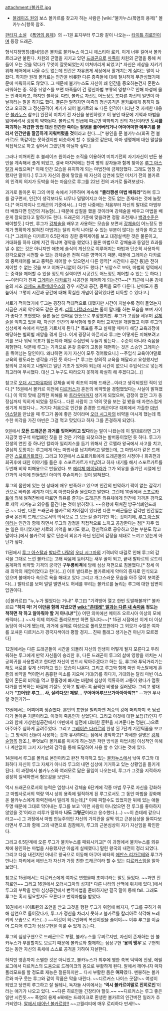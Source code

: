 attachment:/볼카르.jpg  

* [[블레이즈 원]]의 보스 볼카르를 찾고자 하는 사람은 [wiki:"불카누스(폭염의 용제)" 볼카누스]항목 참조.

[[판타지 소설]] 《[[폭염의 용제]]》의 --1권 표지부터 루그랑 같이 나오는-- [[타이틀 히로인]]이며 등장 드래곤.

형식지정명칭(풀네임)은 볼카르 불카누스 아그니 헤스티아 로키. 이게 너무 길어서 볼카르라고만 불린다. 차원의 균열을 지키고 있던 [[드래곤]]으로 [[마족]]이 차원의 균열을 통해 쳐들어 오는 것을 막다가 무엇이 잘못되었는지 미쳐버리게 되었고[* 자신은 세상을 지키기 위해 레어에서 나올 수도 없는데 인간은 자유롭게 세상에서 활개치는게 싫다는 말이 나왔다. 하지만 원래 볼카르는 인간을 비롯한 다른 종족들에 대해 철처하게 무관심했기때문에 미워하지도 않았다. 그 때문에 불카누스도 자신이 왜 인간을 증오하는건지 혼란스러워하는 중. 작중 뉘앙스를 보면 마족들이 건 정신마법 부류의 영향으로 인해 마성에 물든 인격이라고, 하지만 불확실. 다만, 볼카르 자신도 어느정도 또다른 자신의 일면이 아닐까라는 말을 하기도 했다. 결론만 말하자면 마족의 정신공격은 볼카르에게 통하지 않았고 오히려 그 정신공격이 계기가 되어 볼카르의 또 다른 인격이 나타난 것 자세한 내용은 [[볼카누스]] 참조]] 완전히 미치기 전 자신을 봉인하였고 이 봉인 때문에 기억과 마법을 잃어버려서 굉장히 약화된다. 볼카르의 언급에 따르면 약화되기 전의 자신이라면 '''도시를 파괴하는 저급한 방법 대신 인간만 죽이는 질병을 풀어버리거나 어마어마한 메뚜기를 불러서 인간만을 깔끔하게 지워버렸을 것'''이라고 한다….[* 봉인을 푼 볼카누스(회귀 전 볼카르)도 똑같이는 못하겠지만 비슷하게 할 수 있을것 같은데, 아마 생명체에 대한 말살을 직접적으로 하고 싶어서 그랬던게 아닐까 싶다.]

그러나 미쳐버린 후 블레이즈 원이라는 조직을 이용하여 미치기전의 자기자신이 만든 봉인을 계속해서 풀게 되었고, 결국 마지막에는 천여 명의 강자들과 함께 찾아온 [[루그 아스탈]]과 싸웠으며[* 이때 인간 모습을 유지하게 되는 마법진에 금제당했다. 그래도 엄청 강했지만 말이다.] 루그가 자신의 몸에 닿았을 때 자신의 심연에 있던 미치기 전의 볼카르의 인격의 의지가 도박을 하는 마음으로 루그를 22년 전의 과거로 돌려보냈다.

과거로 돌아온 뒤 그의 머릿 속에서 거주하며 계속해 '''"졸라짱센 마법 배워라"'''라며 루그를 갈구면서, 인간이 생각보다도 너무나 덜떨어지고 아는 것도 없는 존재라는 것에 놀랐다.[* 어디까지나 드래곤의 기준에서(…) 다만 나중에는 처음부터 자신의 말대로 마법부터 배웠다면 인간의 저능함(…) 때문에 삽질을 했을 것이라며 강체술을 배우고 마법을 배운게 잘되었다고 말하기도 한다. 드래곤의 기준에 맞을려면 정말 초천재나 [[백경]]수준은 돼야할듯.] 다만, 루그가 [[강체술]]을 배우고 사용하는 모습을 보면서 [[강체술]]이 어느정도 한계가 명확하게 밝혀진 마법과는 달리 아직 나아갈 수 있는 부분이 많다는 생각을 하고 있다.[* 그레이슨 다카르가 6.5단계라 칭한 중력제어를 보고 대경실색한 것은 물론이고, 거대화를 하자 대체 저건 뭐냐며 경악을 했었다.] 물론 마법으로 강체술과 동일한 효과를 낼 수 없는 것은 아니지만 애초에 술식의 계산으로 이루어지는 마법과 단순히 사용자의 감각으로만 시전할 수 있는 강체술은 전혀 다른 영역이기 때문. 때문에 그레이슨 다카르의 중력제어를 보고 중력은 제어할 수 있으면서 다른 영역[* 시간이나 공간 등]은 전혀 제어할 수 없는 것을 보고 어처구니없어 하기도 했다.[* 뉘앙스로 보아, 마법의 영역에서는 중력을 제어할 수 있을 정도의 실력이면 시공간도 어느정도 제어할 수 있는 듯 하다.] ~~이러다가 진짜 [[그레이슨 다카르]]가 시공간을 제어하게 되는건?~~[* 최근에 나온 강체술의 시조 [[라제드 프로메테우스]]의 경우 시간과 공간, 중력을 모두 다룬다. 난이도가 좀 높아서 그렇지 시간과 공간에 대해 확실한 개념이 잡혀있다면 터득할 수 있다고.]

서로가 적이었기에 루그는 굉장히 적대적으로 대했지만 시간이 지날수록 정이 들었는지 지금은 거의 악우와도 같은 관계. [[리루 나칼라즈티]]는 둘이 말다툼 하는 모습을 보며 사이가 좋다고 표현했다. 물론 둘은 한마음 한뜻으로 부정했지만. 루그가 고집을 세우며 [[강체술]]을 익히고 있을 때, 자신은 인간의 무식함에 맞춘 마법 교육법을 개발했고 이후 루그의 심상세계 속에서 마법을 가르치게 된다.[* 목표를 주고 실패할 때마다 해당 교육과정에 해당하는 별의별 재앙을 겪게 된다. 이게 굉장히 아픈지라 루그는 어떻게든 피해보려고 기를 쓰나 워낙 목표가 힘든지라 매일 수십번씩 두들겨 맞는다… 수준이 아니라 죽음을 체험한다. 덕분에 루그는 기격으로 온갖 종류의 고통을 재현하는 것은 스승인 그레이슨을 뛰어넘는 달인이다. 왜냐하면 자기 자신이 모두 겪어봤으니.] --주입식 교육이야말로 교육의 왕도라는 생각을 가진 듯 하다--[* 루그는 창의적 교육을 해달라고 요청했지만 창의적 교육이고 나발이고 일단 기초가 있어야 되는데 시간이 없으니 주입식으로 넣는게 최고라며 무시했다. 대신 그 누구도 따라오지 못하게 확실히 해 주겠다고(…)]

참고로 [[오더 시그마]]유파의 강체술 비약 최초의 피해 드래곤...이라고 생각되었던 적이 있다.[* 15권에서 볼카르 이전에 [[디르커스]]가 혼돈의 비약맛을 경험했었다는 사실이 밝혀졌다.] 이 약의 맛에 끔찍한 피해를 봐 [[트라우마]]까지 생기게 되었으며, 감정이 없던 그가 동정심까지 익히게 되었을 정도다… 다른 사람이 그 약의 맛을 보는 걸 봤을 때 자연스럽게 생기게 되었다나… 거기다 처음으로 인간을 존경한 드래곤이다! 대회에서 가출한 [[마빈 아스탈]]을 만났을 때 루그가 몸에 좋은 것이라며 [[오더 시그마]]의 비약을 마시게 했는데 특수한 미각을 가진 마빈은 그걸 먹고 맛있다고 하자 그를 존경하게 되었다.

9권에서 '''모든 드래곤은 과거를 잊어버리고 있다'''라는 말이 나왔는데 이 말대로라면 그가 지금껏 방구석 마법폐인 짓을 한 것은 기억을 되찾으려는 발버둥이었던 듯 하다. 루그가 전생의 연인 중 하나인 칼리아 일리지스를 돕기 위해서 간 로멜라 왕국에서 사고를 치고, 열심히 도망치는 루그에게 어느 마법사를 납치하라고 말했는데, 그 마법사가 같은 드래곤인 [[스포르카트]]였다. 그리고 10권에서 스포르카트에게 드래곤들의 사정이나 회귀전과 회귀후에 대한 이야기를 들은 후 스포르카트가 떠날려고 하자 내기를 해서 스포르카트를 두번째 비약 피해용으로 만들었다. 또 [[에리체 메이달라]]가 그가 외유를 즐기던 시절에 인간과의 사이에 만들었던 아이의 후손이라는 것이 밝혀졌다. 

루그의 몸안에 있는 현 상태에 매우 만족하고 있으며 인간의 빈약하기 짝이 없는 감각기관으로 바라본 세계가 이토록 아름다울줄 몰랐다고 말한다. 그런데 10권에서 [[스포르카트]]에 의해 밝혀진바에 따르면 외유를 즐기는 드래곤은 외유체에게 인간에 가까운 감각으로 제약 시켜놓고 외유를 즐긴다는 것이 밝혀졌다. ~~유행에 뒤쳐진 방구석폐인드래곤.~~ 다만, 다른 드래곤과 볼카르의 차이점이 있다면 다른 드래곤들은 감각만 인간일뿐 결국 온전히 드래곤으로서의 의식으로 그 모든걸 즐기기만 하는 것이기에, [[루그 아스탈]]이라는 인간과 함께 하면서 루그의 감정을 직접적으로 느끼고 공감한다는 점[* 자주 있는 일은 아니었지만 서로의 기억을 보기도 했고, 정신적으로 공유하고 있는 부분도 많고 말이다.]에서 볼카르야 말로 단순히 외유가 아닌 인간의 감정을 제대로 느끼고 있는게 아닌가 싶다.

11권에서 [[루그 아스탈]]과 [[발타르 나탈]]의 [[오더 시그마]]의 기격비약 대결로 인해 루그의 감각을 그대로 느낀 볼카르는 고래 싸움에 등터지는 새우 꼴이 되고, 끝내 발타르의 로드리움계파의 비약맛 기격의 궁극인 '''구두룡비격'''에 당해 심상 저편으로 침몰했다.[* 창세 이래 최악의 재앙이었다고 한다(…)] 이후 발타르는 볼카르에게 악마의 종자로 인식되고 있으며 볼때마다 속으로 욕을 해대고 있다 그리고 개그스러운 모습을 아주 많이 보여준다(…) 발타르를 보며 덜덜 떨면서도 허세를 부리는 볼카르를 놀리는 루그에 대한 답변이 압권이다.

{{|볼카르曰 "누,누가 떨었다는 거냐!"
루그曰 "기격방어 열고 한번 도발해볼까?"
볼카르曰 '''"하지 마! 거 이만큼 함께 지냈으면 [[wiki:"츤데레" 말과는 다른 내 속마음]] 정도는 척하면 착 하고 알아줘야 할 거 아니냐!"'''|}}
어떤 의미에선 메이즈 오르시아 이상의 모에 캐릭터(…) ~~자 이제 여자로 폴리모프만 하면 됩니다~~[* 15권 시점에선 이게 더 이상 농담이 아니게 됐는데, 과거에 실제로 여성으로 폴리모프한데다 그 외모가 수많은 여자를 꼬셔온 디르커스가 경국지색이라 평할 경지... 진짜 플래그 생기는건 아닌가 모르겠다]

12권에서는 다른 드래곤들이 시간을 되돌려 자신의 인생이 어떻게 될지 모른다고 두려워하는 루그에게 만약 자신들이 승리한 후, 다른 드래곤이 루그의 삶에 영향을 끼치는 시공회귀를 사용할려고 한다면 자신이 반드시 막아주겠다고 하는 등, 루그와 투닥거리기는 해도 서로를 깊게 신뢰하고 있는 모습이 나온다. 그리고 루그와 함께 마빈 아스탈에게 혼돈의 비약을 먹이면서 음흉한 미소를 지으며 기대(?)를 하다가, 기대와는 달리 마빈 아스탈이 혼돈의 비약을 먹고 황홀경에 빠지는 바람에 심상이 역류하여 고통이 왔다가 멈췄다가를 반복하는 바람에 기절도 못하고 밤새도록 끔찍한 비명을 질러댔다. 그리고 명대사가 '''"끄어업! 루그… 사, 살려다오! 제발… 꾸어어어루브브가아아아악?!"''' --과연 무사할 것인가?!--

13권에서는 어찌어찌 생존했다. 본인의 표현을 빌리자면 저승의 강에 머리까지 푹 담궜다가 돌아온 기분이라고. 이것이 죽음인가 싶었단다. 그리고 이것에 대한 보답(?)인지 루그와 함께 가상현실공간에서 마빈에게 실전에 대비한 훈련을 시켜준다는 명분(…)으로 아주아주 심하게 굴려주었다. 그리고 [[그레이슨 다카르]]의 완성 된 7단계 기간틱폼을 보고는 그 방식이 신들이 사용하는 것과 유사하다는 점에서 경악하고[* 자세한 설명은 [[강체술]]항목 참조.], 무엇보다 볼카르를 미치게 하는것은 저런 방식을 마법처럼 이성적인 이해나 계산없이 그저 자기만의 감각을 통해 도달하여 사용 할 수 있다는 것에 있다.

14권에서 루그를 볼카르 본인이라고 완전 착각하고 있는 [[불카누스]]에서 낚여 루그와 대화하다 자신이 루그 자체가 아니라 루그의 내면 심상에 기거하고 있는 상황임을 들키게 된다. 이 과정에서 불카누스와 여러모로 닮은 꼴임이 나오는데, 루그가 그것을 지적하자 굉장히 질색하면서 혐오감을 보인다.

역시 드래곤으로서의 능력은 엄청나서 강체술 6단계에 각종 마법 무구로 자신을 강화하고 마법사로서의 역량 역시 상위 용족에 필적하게 된 루그로서도 그 동안 마법을 강화해 온 불카누스에게 화력전에서 밀리게 되는데,[* 이때 피할수도 있었지만 뒤에 있는 애들 두명 때문에 그대로 막아내는 루그를 보고 '이런 사람이 아니었으면 전 루그를 좋아하지 않았을 것'이라고 리루가 말하자 '''나도 그렇군'''이라고 응수했다.(…) ~~이 츤데레 같으니라고~~] 그 과정에서 마법 만능주의인 자신의 가치관을 살짝 꺾고 근본심상을 들여다보라면서 루그와 함께 그의 내면으로 침잠해가, 루그의 근본심상이 자기 자신임을 확인한다.

그리고 6.5단계에 오른 루그가 불카누스를 패퇴시키고[* 이 과정에서 불카누스를 외유체에 봉인하는 마법을 사용했지만 아쉽게 실패했다.] 탈린 왕국의 내전이 정리 되었다. 그리고 다음 내전지인 아네르 왕국으로 이동해 아쿠아 비타의 [[에반스 리가르테]]와 루그가 만나는 자리에서 에반스가 자신과 가장 친한 드래곤이라 할 수 있는 [[디르커스]]임을 알아보았다.

참고로 15권에서는 디르커스에게 여자로 변했을때 초미녀라는 말도 들었다. ~~과연 진히로인~~ 그리고 16권에서 오더시그마의 성지[* 다른 나라의 산맥에 위치해 있다.]에서 루그의 부탁을 받아 심상공간에서 번역마법을 준비하지만 결국 말이 통해 fail. 그래도 루그는 혹시 필요할지도 모른다고 번역마법을 받았다. 

18권에서 나이트퀸의 조언을 받고 그것을 행한 루그가 위험에 빠지자, 루그를 구하기 위해 심연으로 들어갔다가, 루그가 정신을 차리지 못하고 볼카르를 칼리아로 착각해 드레키의 모습으로 키스(…) ~~이것이 히로인화의 복선이었을 줄이야~~ 이후 루그를 이끌어 드디어 루그가 심상구현을 이룰 수 있게 돕는다.

루그의 심상구현으로 드래곤으로 부활, 불카누스를 무찌르지만, 자신이 존재하는 한 불카누스가 부활할지도 모르기 때문에 볼카르와 함께하는 심상구현 ''''용의 맹우''''로 구현되 있는 동안 자신의 육체에 스스로 공격을 가하여 자살한다.

하지만 영혼까지 소멸한 것은 아니었고, 볼카누스가 최후에 행한 축복 덕택에 전생, 에필로그에서 디르커스의 도움으로 드레이크의 몸으로 부활하게 된다. 알에서 깨어나자 마자 폴리모프를 할 정도로 재능은 절륜하지만… 다시 부활한 몸은 '''여자'''였다. 멘붕하는 볼카르와 마구 웃는 루그와 같이 작품은 막을 내린다. ~~디르커스 나이스 굿잡!~~ 여성이 되었고 당연히 루그하고 잘 될테니, 독자들 사이에서는 ''''역시 볼카르야말로 진히로인''''이라는 애기가 나오고 있다. ~~다른 히로인들 긴장타야 할듯.~~ ~~디르커스는 루그 좋은일만 시킨듯.~~  폭염의 용제 e북에는 드레이크로 환생한 볼카르의 인간버전 일러가 추가되었다. [http://cfile3.uf.tistory.com/image/2260F43851ED28C73743B3 알에서 태어난 볼카르양!!] ~~고퀄리티에 매우 로리하다 만세!!~~
